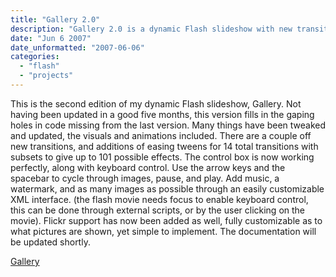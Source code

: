 ```yaml
---
title: "Gallery 2.0"
description: "Gallery 2.0 is a dynamic Flash slideshow with new transitions, easing tweens, and keyboard control. It also supports Flickr and an easily customizable XML interface."
date: "Jun 6 2007"
date_unformatted: "2007-06-06"
categories:
  - "flash"
  - "projects"
---
```


This is the second edition of my dynamic Flash slideshow, Gallery. Not having been updated in a good five months, this version fills in the gaping holes in code missing from the last version. Many things have been tweaked and updated, the visuals and animations included. There are a couple off new transitions, and additions of easing tweens for 14 total transitions with subsets to give up to 101 possible effects. The control box is now working perfectly, along with keyboard control. Use the arrow keys and the spacebar to cycle through images, pause, and play. Add music, a watermark, and as many images as possible through an easily customizable XML interface. (the flash movie needs focus to enable keyboard control, this can be done through external scripts, or by the user clicking on the movie). Flickr support has now been added as well, fully customizable as to what pictures are shown, yet simple to implement. The documentation will be updated shortly.

[Gallery](http://lacymorrow.com/projects/)
